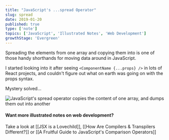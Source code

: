 ```yaml
---
title: "JavaScript's ...spread Operator"
slug: spread
date: 2019-01-20
published: true
type: ['note']
topics: ['JavaScript', 'Illustrated Notes', 'Web Development']
growthStage: 'Evergreen'
---
```


Spreading the elements from one array and copying them into is one of those handy shorthands for moving data around in JavaScript.

I started looking into it after seeing  `<ComponentName {...props} />` in lots of React projects, and couldn't figure out what on earth was going on with the props syntax.

Mystery solved...

<Image alt="JavaScript's spread operator copies the content of one array, and dumps them out into another" src="https://res.cloudinary.com/dg3gyk0gu/image/upload/c_scale,w_900/v1592262848/maggieappleton.com/egghead-course-notes/Spread.png" />

#### Want more illustrated notes on web development?

Take a look at [[JSX is a Lovechild]], [[How Are Compilers & Transpilers Different?]] or [[A Fruitful Guide to JavaScript's Comparison Operators]]